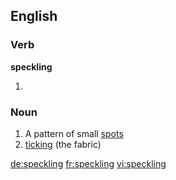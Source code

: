 ==English==

===Verb===
'''speckling'''

# {{present participle of|speckle}}

===Noun===
{{en-noun}}

# A pattern of small [[spot]]s
# [[ticking]] (the fabric)

[[de:speckling]]
[[fr:speckling]]
[[vi:speckling]]